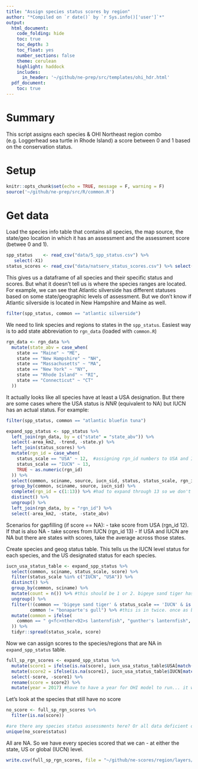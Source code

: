 ```yaml
---
title: "Assign species status scores by region"
author: "*Compiled on `r date()` by `r Sys.info()['user']`*"
output: 
  html_document:
    code_folding: hide
    toc: true
    toc_depth: 3
    toc_float: yes
    number_sections: false
    theme: cerulean
    highlight: haddock
    includes: 
      in_header: '~/github/ne-prep/src/templates/ohi_hdr.html'
  pdf_document:
    toc: true
---
```


# Summary

This script assigns each species & OHI Northeast region combo (e.g. Loggerhead sea turtle in Rhode Island) a score between 0 and 1 based on the conservation status.

# Setup

```r
knitr::opts_chunk$set(echo = TRUE, message = F, warning = F)
source('~/github/ne-prep/src/R/common.R')
```

# Get data

Load the species info table that contains all species, the map source, the state/geo location in which it has an assessment and the assessment score (betwee 0 and 1).

```r
spp_status    <- read_csv("data/5_spp_status.csv") %>%
   select(-X1)
status_scores <- read_csv("data/natserv_status_scores.csv") %>% select(-X1)
```

This gives us a dataframe of all species and their specific status and scores. But what it doesn't tell us is where the species ranges are located. For example, we can see that Atlantic silverside has different statuses based on some state/geographic levels of assessment. But we don't know if Atlantic silverside is located in New Hampshire and Maine as well.

```r
filter(spp_status, common == "atlantic silverside")
```

We need to link species and regions to states in the `spp_status`. Easiest way is to add state abbreviation to `rgn_data` (loaded with `common.R`)

```r
rgn_data <- rgn_data %>%
  mutate(state_abv = case_when(
    state == "Maine" ~ "ME",
    state == "New Hampshire" ~ "NH",
    state == "Massachusetts" ~ "MA",
    state == "New York" ~ "NY",
    state == "Rhode Island" ~ "RI",
    state == "Connecticut" ~ "CT"
  ))
```

It actually looks like all species have at least a USA designation. But there are some cases where the USA status is *NNR* (equivalent to NA) but IUCN has an actual status. For example:

```r
filter(spp_status, common == "atlantic bluefin tuna")
```



```r
expand_spp_status <- spp_status %>%
  left_join(rgn_data, by = c("state" = "state_abv")) %>%
  select(-area_km2, -trend, -state.y) %>%
  left_join(status_scores) %>%
  mutate(rgn_id = case_when(
    status_scale == "USA" ~ 12,  #assigning rgn_id numbers to USA and IUCN (12 and 13 respectively)
    status_scale == "IUCN" ~ 13,
    TRUE ~ as.numeric(rgn_id)
  )) %>%
  select(common, sciname, source, iucn_sid, status, status_scale, rgn_id, score) %>%
  group_by(common, sciname, source, iucn_sid) %>%
  complete(rgn_id = c(1:13)) %>% #had to expand through 13 so we don't lose the rows with IUCN and USA
  distinct() %>%
  ungroup() %>%
  left_join(rgn_data, by = "rgn_id") %>%
  select(-area_km2, -state, -state_abv)
```

Scenarios for gapfilling (if score == NA):
- take score from USA (rgn_id 12). If that is also NA
- take scores from IUCN (rgn_id 13)
- If USA and IUCN are NA but there are states with scores, take the average across those states.

Create species and geog status table. This tells us the IUCN level status for each species, and the US designated status for each species.
```r
iucn_usa_status_table <- expand_spp_status %>%
  select(common, sciname, status_scale, score) %>%
  filter(status_scale %in% c("IUCN", "USA")) %>%
  distinct() %>%
  group_by(common, sciname) %>% 
  mutate(count = n()) %>% #this should be 1 or 2. bigeye sand tiger has 3 entries... need to filter out
  ungroup() %>%
  filter(!(common == 'bigeye sand tiger' & status_scale == 'IUCN' & is.na(score) & count == 3),
         common != "bonaparte's gull") %>% #this is in twice. once as bonaparte's gull and also bonapartes gull. second is correct
  mutate(common = ifelse(
    common == "	g<fc>nther<92>s lanternfish", "gunther's lanternfish", common
  )) %>%
  tidyr::spread(status_scale, score)
```

Now we can assign scores to the species/regions that are NA in `expand_spp_status` table.

```r
full_sp_rgn_scores <- expand_spp_status %>%
  mutate(score1 = ifelse(is.na(score), iucn_usa_status_table$USA[match(sciname, iucn_usa_status_table$sciname)], score)) %>% #first if score is NA then find USA score in iucn_usa_status_table
  mutate(score2 = ifelse(is.na(score1), iucn_usa_status_table$IUCN[match(sciname, iucn_usa_status_table$sciname)], score1)) %>%
  select(-score, -score1) %>%
  rename(score = score2) %>%
  mutate(year = 2017) #have to have a year for OHI model to run... it will backfill other years
```

Let's look at the species that still have no score

```r
no_score <- full_sp_rgn_scores %>%
  filter(is.na(score))

#are there any species status assessments here? Or all data deficient or NA
unique(no_score$status)
```

All are NA. So we have every species scored that we can - at either the state, US or global (IUCN) level.

```r
write.csv(full_sp_rgn_scores, file = "~/github/ne-scores/region/layers/spp_status_scores.csv")
```


